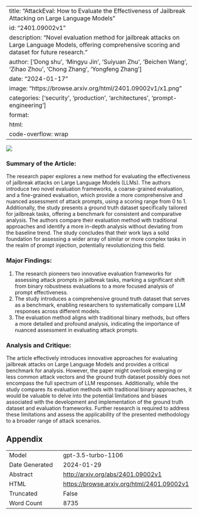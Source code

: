 
---
title: "AttackEval: How to Evaluate the Effectiveness of Jailbreak Attacking on Large Language Models"
id: "2401.09002v1"
description: "Novel evaluation method for jailbreak attacks on Large Language Models, offering comprehensive scoring and dataset for future research."
author: ['Dong shu', 'Mingyu Jin', 'Suiyuan Zhu', 'Beichen Wang', 'Zihao Zhou', 'Chong Zhang', 'Yongfeng Zhang']
date: "2024-01-17"
image: "https://browse.arxiv.org/html/2401.09002v1/x1.png"
categories: ['security', 'production', 'architectures', 'prompt-engineering']
format:
  html:
    code-overflow: wrap
---

![](https://browse.arxiv.org/html/2401.09002v1/x1.png)

### Summary of the Article:

The research paper explores a new method for evaluating the effectiveness of jailbreak attacks on Large Language Models (LLMs). The authors introduce two novel evaluation frameworks, a coarse-grained evaluation, and a fine-grained evaluation, which provide a more comprehensive and nuanced assessment of attack prompts, using a scoring range from 0 to 1. Additionally, the study presents a ground truth dataset specifically tailored for jailbreak tasks, offering a benchmark for consistent and comparative analysis. The authors compare their evaluation method with traditional approaches and identify a more in-depth analysis without deviating from the baseline trend. The study concludes that their work lays a solid foundation for assessing a wider array of similar or more complex tasks in the realm of prompt injection, potentially revolutionizing this field.

### Major Findings:
1. The research pioneers two innovative evaluation frameworks for assessing attack prompts in jailbreak tasks, marking a significant shift from binary robustness evaluations to a more focused analysis of prompt effectiveness.
2. The study introduces a comprehensive ground truth dataset that serves as a benchmark, enabling researchers to systematically compare LLM responses across different models.
3. The evaluation method aligns with traditional binary methods, but offers a more detailed and profound analysis, indicating the importance of nuanced assessment in evaluating attack prompts.

### Analysis and Critique:
The article effectively introduces innovative approaches for evaluating jailbreak attacks on Large Language Models and provides a critical benchmark for analysis. However, the paper might overlook emerging or less common attack vectors and the ground truth dataset possibly does not encompass the full spectrum of LLM responses. Additionally, while the study compares its evaluation methods with traditional binary approaches, it would be valuable to delve into the potential limitations and biases associated with the development and implementation of the ground truth dataset and evaluation frameworks. Further research is required to address these limitations and assess the applicability of the presented methodology to a broader range of attack scenarios.

## Appendix

|          |          |
|----------|----------|
| Model     | gpt-3.5-turbo-1106       |
| Date Generated     | 2024-01-29       |
| Abstract | [http://arxiv.org/abs/2401.09002v1](http://arxiv.org/abs/2401.09002v1)        |
| HTML     | [https://browse.arxiv.org/html/2401.09002v1](https://browse.arxiv.org/html/2401.09002v1)       |
| Truncated       | False       |
| Word Count       | 8735       |